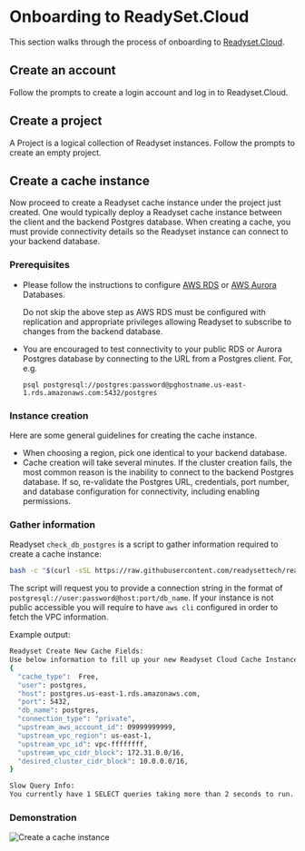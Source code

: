 
# Onboarding to ReadySet.Cloud

This section walks through the process of onboarding to [Readyset.Cloud](https://readyset.cloud).

## Create an account

Follow the prompts to create a login account and log in to Readyset.Cloud.

## Create a project

A Project is a logical collection of Readyset instances. Follow the prompts to create an empty project.

## Create a cache instance

Now proceed to create a Readyset cache instance under the project just created.
One would typically deploy a Readyset cache instance between the client and the
backend Postgres database. When creating a cache, you must provide connectivity
details so the Readyset instance can connect to your backend database.

### Prerequisites

- Please follow the instructions to configure [AWS
  RDS](/reference/configure-your-database/postgres/aws-rds-directions) or [AWS
  Aurora](/reference/configure-your-database/postgres/aws-aurora-directions)
  Databases.

  <Callout type="warning"> Do not skip the above step as AWS RDS must be configured with replication and
  appropriate privileges allowing Readyset to subscribe to changes from the
  backend database. </Callout>

- You are encouraged to test connectivity to your public RDS or Aurora Postgres
  database by connecting to the URL from a Postgres client.
  For, e.g.

  ```
  psql postgresql://postgres:password@pghostname.us-east-1.rds.amazonaws.com:5432/postgres
  ```

### Instance creation

Here are some general guidelines for creating the cache instance.

- When choosing a region, pick one identical to your backend database.
- Cache creation will take several minutes. If the cluster creation fails, the
  most common reason is the inability to connect to the backend Postgres
  database. If so, re-validate the Postgres URL, credentials, port number, and
  database configuration for connectivity, including enabling permissions.

### Gather information

Readyset `check_db_postgres` is a script to gather information required to create a cache instance:

```bash
bash -c "$(curl -sSL https://raw.githubusercontent.com/readysettech/readyset/main/quickstart/check_db_postgres.sh)"
```
The script will request you to provide a connection string in the format of `postgresql://user:password@host:port/db_name`.
If your instance is not public accessible you will require to have `aws cli` configured in order to fetch the VPC information.

Example output:

```bash
Readyset Create New Cache Fields:
Use below information to fill up your new Readyset Cloud Cache Instance:
{
  "cache_type":  Free,
  "user": postgres,
  "host": postgres.us-east-1.rds.amazonaws.com,
  "port": 5432,
  "db_name": postgres,
  "connection_type": "private",
  "upstream_aws_account_id": 09999999999,
  "upstream_vpc_region": us-east-1,
  "upstream_vpc_id": vpc-ffffffff,
  "upstream_vpc_cidr_block": 172.31.0.0/16,
  "desired_cluster_cidr_block": 10.0.0.0/16,
}

Slow Query Info:
You currently have 1 SELECT queries taking more than 2 seconds to run.
```

### Demonstration

![Create a cache instance](./img/CreateCacheInstance.gif)
